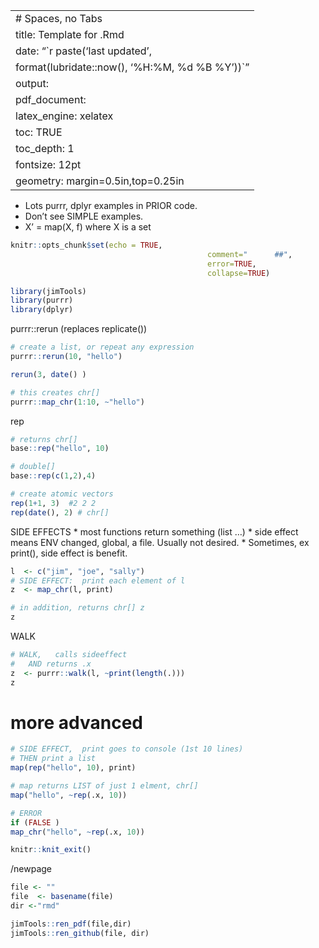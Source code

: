 <!--
	 vim:linebreak:nowrap:nospell:cul tw=78 fo=tqlnr foldcolumn=3 
-->	 
--- 
# Spaces, no Tabs
title: Template for .Rmd 
date: "`r paste('last updated', 
    format(lubridate::now(), '%H:%M, %d %B %Y'))`"
output: 
  pdf_document: 
    latex_engine: xelatex
toc: TRUE 
toc_depth:  1 
fontsize: 12pt 
geometry: margin=0.5in,top=0.25in 
---

* Lots purrr, dplyr examples in PRIOR code.
* Don't see SIMPLE examples.
* X' = map(X, f) where X is a set

```r
knitr::opts_chunk$set(echo = TRUE,  
											comment="      ##",  
											error=TRUE, 
											collapse=TRUE) 
```

```r
library(jimTools) 
library(purrr)
library(dplyr)
``` 

purrr::rerun (replaces replicate())
```r
# create a list, or repeat any expression
purrr::rerun(10, "hello")

rerun(3, date() )

# this creates chr[]
purrr::map_chr(1:10, ~"hello")
```

rep
```r
# returns chr[]
base::rep("hello", 10)

# double[]
base::rep(c(1,2),4)

# create atomic vectors
rep(1+1, 3)  #2 2 2 
rep(date(), 2) # chr[]
```

SIDE EFFECTS
* most functions return something (list ...)
* side effect means ENV changed, global, a file.  Usually not desired.
* Sometimes, ex print(), side effect is benefit.
```r
l  <- c("jim", "joe", "sally")
# SIDE EFFECT:  print each element of l
z  <- map_chr(l, print)

# in addition, returns chr[] z
z
```
WALK
```r
# WALK,   calls sideeffect 
#   AND returns .x
z  <- purrr::walk(l, ~print(length(.)))
z
```

# more advanced
```r

# SIDE EFFECT,  print goes to console (1st 10 lines)
# THEN print a list
map(rep("hello", 10), print)

# map returns LIST of just 1 elment, chr[]
map("hello", ~rep(.x, 10))

# ERROR
if (FALSE )
map_chr("hello", ~rep(.x, 10))
```

```r
knitr::knit_exit() 
```

/newpage

```r
file <- "" 
file  <- basename(file) 
dir <-"rmd"

jimTools::ren_pdf(file,dir)
jimTools::ren_github(file, dir)
```
